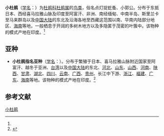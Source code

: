 {{Speciesbox
| name = 小杜鹃
| status = LC
| status_system = IUCN3.1
| status_ref = <ref>{{IUCN|id=22683889 |title=''Cuculus poliocephalus'' |assessors=[[BirdLife_International|BirdLife International]] |version=2013.2 |year=2012 |accessdate=26 November 2013}}</ref>
| image = Cuculus poliocephalus.jpg
| image_caption =  　
| image2 = Hototogisu_07b8051.ogg
| image2_caption = 記錄於日本
| genus = Cuculus
| species = poliocephalus
| authority = (Latham)<ref name='id2133'>{{cite web| url =http://www.bioinfo.cn/db05/BjdwSpecies.php?action=view&id=2133| title =小杜鹃| work =《中国动物物种编目数据库》| publisher =中国科学院微生物研究所| author =中国科学院动物研究所| accessdate =2009-04-04| deadurl =yes| archiveurl =https://web.archive.org/web/20160305030350/http://www.bioinfo.cn/db05/BjdwSpecies.php?action=view&id=2133| archivedate =2016-03-05}}</ref>
}}

'''小杜鹃'''（[[学名|学名]]：{{lang|la|''Cuculus poliocephalus''}}）为[[杜鹃科|杜鹃科]][[杜鹃属|杜鹃属]]的[[鸟类|鸟类]]，俗名点灯捉虼蚤、小郭公。分布于东抵日本、西经喜马拉雅山脉及印度至阿富汗、非洲、南经缅甸、中南半岛、斯里兰卡至马来群岛以及[[中国大陆|中国大陆]]的东北及沿海各地至西藏这范围以南、华南内陆部分地区、[[海南|海南]]等地，一般栖息于开阔的多树木地方以及多隐匿于茂密的叶簇中。该物种的模式产地在印度。<ref name='id2133'/>

==亚种==
*'''小杜鹃指名亚种'''（[[学名|学名]]：{{lang|la|''Cuculus poliocephalus poliocephalus''}}）。分布于繁殖于日本、喜马拉雅山脉附近国家至阿富汗、越冬于亚洲、[[台湾|台湾]]以及[[中国大陆|中国大陆]]的东北、[[河北|河北]]、[[山东|山东]]、[[山西|山西]]、[[河南|河南]]、[[陕西|陕西]]、[[甘肃|甘肃]]、[[湖北|湖北]]、[[四川|四川]]、[[云南|云南]]、[[广西|广西]]、[[贵州|贵州]]、长江中下游、[[浙江|浙江]]、[[福建|福建]]、[[广东|广东]]、[[海南|海南]]等地。该物种的模式产地在印度。<ref name='id2134'>{{cite web| url =http://www.bioinfo.cn/db05/BjdwSpecies.php?action=view&id=2134| title =小杜鹃指名亚种| work =《中国动物物种编目数据库》| publisher =中国科学院微生物研究所| author =中国科学院动物研究所| accessdate =2009-04-04| deadurl =yes| archiveurl =https://web.archive.org/web/20160305005243/http://www.bioinfo.cn/db05/BjdwSpecies.php?action=view&id=2134| archivedate =2016-03-05}}</ref>

== 参考文献 ==
{{reflist}}
{{Taxonbar|from=Q495144}}

[[Category:杜鹃属|小杜鹃]]


{{鸟类小作品}}
